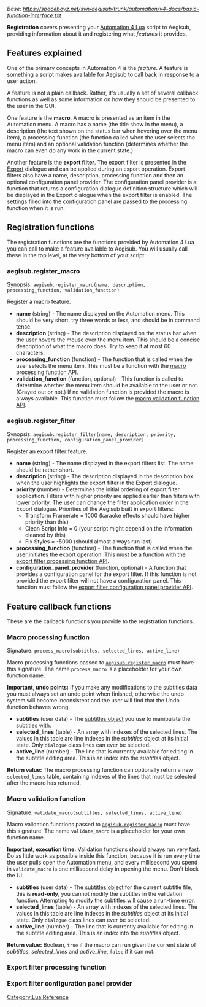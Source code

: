 ''Base: https://spaceboyz.net/svn/aegisub/trunk/automation/v4-docs/basic-function-interface.txt ''

'''Registration''' covers presenting your [[Lua Reference|Automation 4 Lua]] script to Aegisub, providing information about it and registering what ''features'' it provides.

== Features explained ==

One of the primary concepts in Automation 4 is the ''feature''. A feature is something a script makes available for Aegisub to call back in response to a user action.

A feature is not a plain callback. Rather, it's usually a set of several callback functions as well as some information on how they should be presented to the user in the GUI.

One feature is the '''macro'''. A macro is presented as an item in the Automation menu. A macro has a name (the title show in the menu), a description (the text shown on the status bar when hovering over the menu item), a processing function (the function called when the user selects the menu item) and an optional validation function (determines whether the macro can even do any work in the current state.)

Another feature is the '''export filter'''. The export filter is presented in the [[Export]] dialogue and can be applied during an export operation. Export filters also have a name, description, processing function and then an optional configuration panel provider. The configuration panel provider is a function that returns a configuration dialogue definition structure which will be displayed in the Export dialogue when the export filter is enabled. The settings filled into the configuration panel are passed to the processing function when it is run.

== Registration functions ==

The registration functions are the functions provided by Automation 4 Lua you can call to make a feature available to Aegisub. You will usually call these in the top level, at the very bottom of your script.

=== aegisub.register_macro ===

Synopsis: <code>aegisub.register_macro(name, description, processing_function, validation_function)</code>

Register a macro feature.

* '''name''' (string) - The name displayed on the Automation menu. This should be very short, try three words or less, and should be in command tense.
* '''description''' (string) - The description displayed on the status bar when the user hovers the mouse over the menu item. This should be a concise description of what the macro does. Try to keep it at most 60 characters.
* '''processing_function''' (function) - The function that is called when the user selects the menu item. This must be a function with the [[#Macro processing function|macro processing function API]].
* '''validation_function''' (function, optional) - This function is called to determine whether the menu item should be available to the user or not. (Grayed out or not.) If no validation function is provided the macro is always available. This function must follow the [[#Macro validation function|macro validation function API]].

=== aegisub.register_filter ===

Synopsis: <code>aegisub.register_filter(name, description, priority, processing_function, configuration_panel_provider)</code>

Register an export filter feature.

* '''name''' (string) - The name displayed in the export filters list. The name should be rather short.
* '''description''' (string) - The description displayed in the description box when the user highlights the export filter in the Export dialogue.
* '''priority''' (number) - Determines the initial ordering of export filter application. Filters with higher priority are applied earlier than filters with lower priority. The user can change the filter application order in the Export dialogue. Priorities of the Aegisub built in export filters:
** Transform Framerate = 1000 (karaoke effects should have higher priority than this)
** Clean Script Info = 0 (your script might depend on the information cleaned by this)
** Fix Styles = -5000 (should almost always run last)
* '''processing_function''' (function) - The function that is called when the user initiates the export operation. This must be a function with the [[#Export filter processing function|export filter processing function API]].
* '''configuration_panel_provider''' (function, optional) - A function that provides a configuration panel for the export filter. If this function is not provided the export filter will not have a configuration panel. This function must follow the [[#Export filter configuration panel provider|export filter configuration panel provider API]].


== Feature callback functions ==

These are the callback functions you provide to the registration functions.

=== Macro processing function ===

Signature: <code>process_macro(subtitles, selected_lines, active_line)</code>

Macro processing functions passed to <code>[[#aegisub.register_macro|aegisub.register_macro]]</code> must have this signature. The name <code>process_macro</code> is a placeholder for your own function name.

'''Important, undo points:''' If you make any modifications to the subtitles data you must always set an undo point when finished, otherwise the undo system will become inconsistent and the user will find that the Undo function behaves wrong.

* '''subtitles''' (user data) - The [[Automation 4 Lua Subtitle file interface|subtitles object]] you use to manipulate the subtitles with.
* '''selected_lines''' (table) - An array with indexes of the selected lines. The values in this table are line indexes in the ''subtitles'' object at its initial state. Only <tt>dialogue</tt> class lines can ever be selected.
* '''active_line''' (number) - The line that is currently available for editing in the subtitle editing area. This is an index into the ''subtitles'' object.

'''Return value:''' The macro processing function can optionally return a new <code>selected_lines</code> table, containing indexes of the lines that must be selected after the macro has returned.

=== Macro validation function ===

Signature: <code>validate_macro(subtitles, selected_lines, active_line)</code>

Macro validation functions passed to <code>[[#aegisub.register_macro|aegisub.register_macro]]</code> must have this signature. The name <code>validate_macro</code> is a placeholder for your own function name.

'''Important, execution time:''' Validation functions should always run very fast. Do as little work as possible inside this function, because it is run every time the user pulls open the Automation menu, and every millisecond you spend in <code>validate_macro</code> is one millisecond delay in opening the menu. Don't block the UI.

* '''subtitles''' (user data) - The [[Automation 4 Lua Subtitle file interface|subtitles object]] for the current subtitle file, this is '''read-only''', you cannot modify the subtitles in the validation function. Attempting to modify the subtitles will cause a run-time error.
* '''selected_lines''' (table) - An array with indexes of the selected lines. The values in this table are line indexes in the ''subtitles'' object at its initial state. Only <tt>dialogue</tt> class lines can ever be selected.
* '''active_line''' (number) - The line that is currently available for editing in the subtitle editing area. This is an index into the ''subtitles'' object.

'''Return value:''' Boolean, <code>true</code> if the macro can run given the current state of ''subtitles'', ''selected_lines'' and ''active_line'', <code>false</code> if it can not.

=== Export filter processing function ===

=== Export filter configuration panel provider ===


[[Category:Lua Reference]]